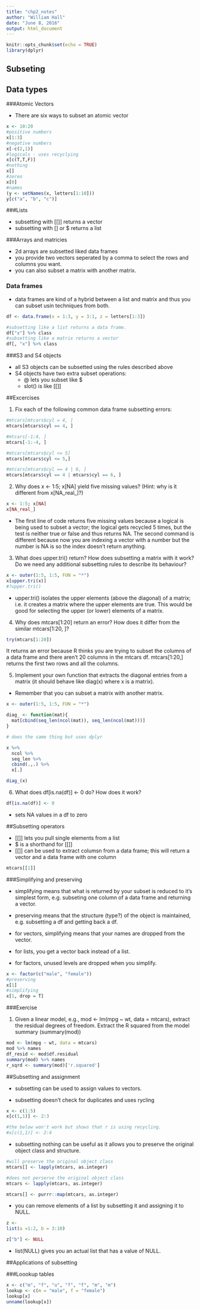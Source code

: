 ```yaml
---
title: "chp2_notes"
author: "William Hall"
date: "June 8, 2016"
output: html_document
---
```


```r
knitr::opts_chunk$set(echo = TRUE)
library(dplyr)
```

## Subseting

## Data types

###Atomic Vectors

* There are six ways to subset an atomic vector

```r
x <- 10:20
#positive numbers
x[1:3]
#negative numbers
x[-c(2,1)]
#logicals - uses recyclying
x[c(T,T,F)]
#nothing
x[]
#zereo
x[0]
#names
(y <- setNames(x, letters[1:10]))
y[c("a", "b", "c")]
```


###Lists

* subsetting with [[]] returns a vector
* subsetting with [] or $ returns a list

###Arrays and matricies

* 2d arrays are subsetted liked data frames
* you provide two vectors seperated by a comma to select the rows and columns you want.
* you can also subset a matrix with another matrix.

### Data frames
 
* data frames are kind of a hybrid between a list and matrix and thus you can subset usin techniques from both.

```r
df <- data.frame(x = 1:3, y = 3:1, z = letters[1:3])

#subsetting like a list returns a data frame.
df["x"] %>% class
#subsetting like a matrix returns a vector
df[, "x"] %>% class

```

###S3 and S4 objects 

* all S3 objects can be subsetted using the rules described above
* S4 objects have two extra subset operations:
  * @ lets you subset like $
  * slot() is like [[]]

##Excercises

1. Fix each of the following common data frame subsetting errors:

```r
#mtcars[mtcars$cyl = 4, ]
mtcars[mtcars$cyl == 4, ]

#mtcars[-1:4, ]
mtcars[-1:-4, ]

#mtcars[mtcars$cyl <= 5]
mtcars[mtcars$cyl <= 5,]

#mtcars[mtcars$cyl == 4 | 6, ]
mtcars[mtcars$cyl == 4 | mtcars$cyl == 6, ]
```
    
2. Why does x <- 1:5; x[NA] yield five missing values? (Hint: why is it different from x[NA_real_]?)

```r
x <- 1:5; x[NA]
x[NA_real_]
```

* The first line of code returns five missing values because a logical is being used to subset a vector; the logical gets recycled 5 times, but the test is neither true or false and thus returns NA.  The second command is different because now you are indexing a vector with a number but the number is NA is so the index doesn't return anything. 

3. What does upper.tri() return? How does subsetting a matrix with it work? Do we need any additional subsetting rules to describe its behaviour?

```r
x <- outer(1:5, 1:5, FUN = "*")
x[upper.tri(x)]
#?upper.tri()

```

* upper.tri() isolates the upper elements (above the diagonal) of a matrix; i.e. it creates a matrix where the upper elements are true. This would be good for selecting the upper (or lower) elements of a matrix.

4. Why does mtcars[1:20] return an error? How does it differ from the similar mtcars[1:20, ]?

```r
try(mtcars[1:20])
```

It returns an error because R thinks you are trying to subset the columns of a data frame and there aren't 20 columns in the mtcars df. mtcars[1:20,] returns the first two rows and all the columns. 

5. Implement your own function that extracts the diagonal entries from a matrix (it should behave like diag(x) where x is a matrix).

* Remember that you can subset a matrix with another matrix.

```r
x <- outer(1:5, 1:5, FUN = "*")

diag_ <- function(mat){
  mat[cbind(seq_len(ncol(mat)), seq_len(ncol(mat)))]
}

# does the same thing but uses dplyr

x %>% 
  ncol %>% 
  seq_len %>% 
  cbind(.,.) %>% 
  x[.]

diag_(x)


```


6. What does df[is.na(df)] <- 0 do? How does it work?

```r
df[is.na(df)] <- 0
```

* sets NA values in a df to zero

##Subsetting operators

* [[]] lets you pull single elements from a list
* $ is a shorthand for [[]]
* [[]] can be used to extract columsn from a data frame; this will return a vector and a data frame with one column

```r
mtcars[[1]]
```

###Simplifying and preserving

* simplifying means that what is returned by your subset is reduced to it's simplest form, e.g. subseting one column of a  data frame and returning a vector.
* preserving means that the structure (type?) of the object is maintained, e.g. subsetting a df and getting back a df.

* for vectors, simplifying means that your names are dropped from the vector.
* for lists, you get a vector back instead of a list. 
* for factors, unused levels are dropped when you simplify.

```r
x <- factor(c("male", "female"))
#preserving
x[1]
#simplifying
x[1, drop = T]
```

###Exercise

1. Given a linear model, e.g., mod <- lm(mpg ~ wt, data = mtcars), extract the residual degrees of freedom. Extract the R squared from the model summary (summary(mod))

```r
mod <- lm(mpg ~ wt, data = mtcars)
mod %>% names
df_resid <- mod$df.residual
summary(mod) %>% names
r_sqrd <- summary(mod)['r.squared']
```

##Subsetting and assignment

* subsetting can be used to assign values to vectors.

* subsetting doesn't check for duplicates and uses rycling
```r
x <- c(1:5)
x[c(1,1)] <- 2:3

#the below won't work but shows that r is using recycling.
#x[c(1,1)] <- 2:4
```

* subsetting nothing can be useful as it allows you to preserve the original object class and structure. 

```r
#will preserve the original object class
mtcars[] <- lapply(mtcars, as.integer)

#does not perserve the original object class
mtcars <- lapply(mtcars, as.integer)

mtcars[] <- purrr::map(mtcars, as.integer)

```

* you can remove elements of a list by subsetting it and assigning it to NULL.

```r
z <- 
list(a =1:2, b = 3:10)

z["b"] <- NULL

```

* list(NULL) gives you an actual list that has a value of NULL.

##Applications of subsetting

###Loookup tables

```r
x <- c("m", "f", "u", "f", "f", "m", "m")
lookup <- c(m = "male", f = "female")
lookup[x]
unname(lookup[x])
```


